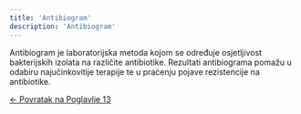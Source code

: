 ```yaml
---
title: 'Antibiogram'
description: 'Antibiogram'
---
```



Antibiogram je laboratorijska metoda kojom se određuje osjetljivost bakterijskih izolata na različite antibiotike. Rezultati antibiograma pomažu u odabiru najučinkovitije terapije te u praćenju pojave rezistencije na antibiotike.

[← Povratak na Poglavlje 13](../poglavlje-13)


